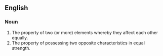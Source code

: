 ==English==

{{rfc|needs formatting and severe pruning}}

===Noun===
{{en-noun|sg=[[noetic]] [[flatness]]|-}}

# The property of two (or more) elements whereby they affect each other equally.
# The property of possessing two opposite characteristics in equal strength.